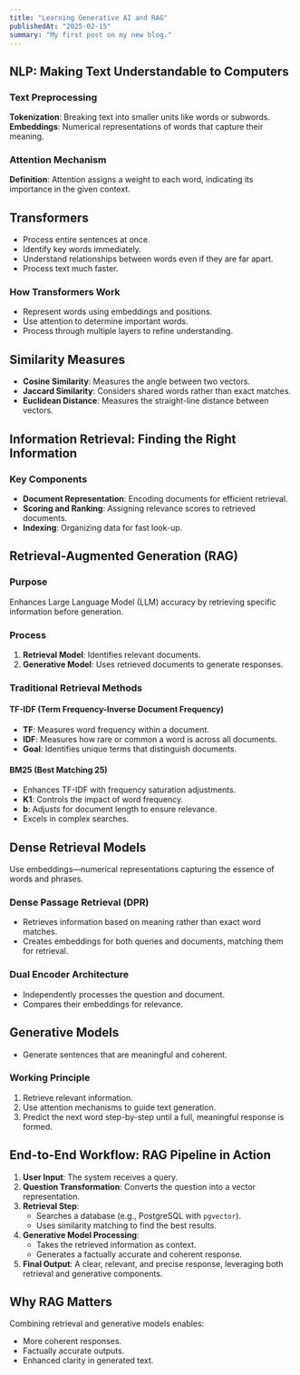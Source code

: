 ```yaml
---
title: "Learning Generative AI and RAG"
publishedAt: "2025-02-15"
summary: "My first post on my new blog."
---
```


## NLP: Making Text Understandable to Computers

### Text Preprocessing

**Tokenization**: Breaking text into smaller units like words or subwords.  
**Embeddings**: Numerical representations of words that capture their meaning.  

### Attention Mechanism

**Definition**: Attention assigns a weight to each word, indicating its importance in the given context.  

## Transformers

- Process entire sentences at once.  
- Identify key words immediately.  
- Understand relationships between words even if they are far apart.  
- Process text much faster.  

### How Transformers Work

- Represent words using embeddings and positions.  
- Use attention to determine important words.  
- Process through multiple layers to refine understanding.  

## Similarity Measures

- **Cosine Similarity**: Measures the angle between two vectors.  
- **Jaccard Similarity**: Considers shared words rather than exact matches.  
- **Euclidean Distance**: Measures the straight-line distance between vectors.  

## Information Retrieval: Finding the Right Information

### Key Components

- **Document Representation**: Encoding documents for efficient retrieval.  
- **Scoring and Ranking**: Assigning relevance scores to retrieved documents.  
- **Indexing**: Organizing data for fast look-up.  

## Retrieval-Augmented Generation (RAG)

### Purpose

Enhances Large Language Model (LLM) accuracy by retrieving specific information before generation.  

### Process

1. **Retrieval Model**: Identifies relevant documents.  
2. **Generative Model**: Uses retrieved documents to generate responses.  

### Traditional Retrieval Methods

#### TF-IDF (Term Frequency-Inverse Document Frequency)

- **TF**: Measures word frequency within a document.  
- **IDF**: Measures how rare or common a word is across all documents.  
- **Goal**: Identifies unique terms that distinguish documents.  

#### BM25 (Best Matching 25)

- Enhances TF-IDF with frequency saturation adjustments.  
- **K1**: Controls the impact of word frequency.  
- **b**: Adjusts for document length to ensure relevance.  
- Excels in complex searches.  

## Dense Retrieval Models

Use embeddings—numerical representations capturing the essence of words and phrases.  

### Dense Passage Retrieval (DPR)

- Retrieves information based on meaning rather than exact word matches.  
- Creates embeddings for both queries and documents, matching them for retrieval.  

### Dual Encoder Architecture

- Independently processes the question and document.  
- Compares their embeddings for relevance.  

## Generative Models

- Generate sentences that are meaningful and coherent.  

### Working Principle

1. Retrieve relevant information.  
2. Use attention mechanisms to guide text generation.  
3. Predict the next word step-by-step until a full, meaningful response is formed.  

## End-to-End Workflow: RAG Pipeline in Action

1. **User Input**: The system receives a query.  
2. **Question Transformation**: Converts the question into a vector representation.  
3. **Retrieval Step**:  
   - Searches a database (e.g., PostgreSQL with `pgvector`).  
   - Uses similarity matching to find the best results.  
4. **Generative Model Processing**:  
   - Takes the retrieved information as context.  
   - Generates a factually accurate and coherent response.  
5. **Final Output**: A clear, relevant, and precise response, leveraging both retrieval and generative components.  

## Why RAG Matters

Combining retrieval and generative models enables:  

- More coherent responses.  
- Factually accurate outputs.  
- Enhanced clarity in generated text.  

